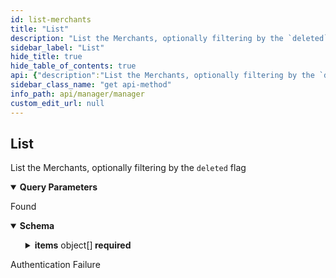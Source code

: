 ```yaml
---
id: list-merchants
title: "List"
description: "List the Merchants, optionally filtering by the `deleted` flag"
sidebar_label: "List"
hide_title: true
hide_table_of_contents: true
api: {"description":"List the Merchants, optionally filtering by the `deleted` flag","operationId":"listMerchants","parameters":[{"description":"The cursor","in":"query","name":"cursor","required":false,"schema":{"type":"string"}},{"description":"The maximum number of results","in":"query","name":"limit","required":false,"schema":{"type":"integer","default":10}},{"description":"Filter by the `deleted` flag","in":"query","name":"deleted","required":false,"schema":{"type":"boolean"}}],"responses":{"200":{"content":{"application/json":{"schema":{"type":"object","description":"A page object with links to move to other pages and the list of objects.","properties":{"first":{"type":"string","description":"The link to the first page.","nullable":true},"items":{"type":"array","description":"An array of objects.","items":{"type":"object","description":"An array of objects.","properties":{"access_token":{"type":"string","description":"The Google merchant access token"},"account_id":{"type":"integer","format":"int64","description":"The account id","readOnly":true},"created_at":{"type":"string","format":"date-time","description":"The create date-time","readOnly":true},"dataset_domain":{"type":"string","description":"The custom domain ( for example data.example.org)"},"dataset_name":{"type":"string","description":"The dataset path ( for example /data)"},"deleted":{"type":"boolean","default":false,"description":"True if the merchant has been deleted"},"deleted_at":{"type":"string","format":"date-time","description":"The delete date-time","readOnly":true},"google_merchant_id":{"type":"integer","format":"int64","description":"The Google Merchant id"},"id":{"type":"integer","format":"int64","description":"The unique id","readOnly":true},"modified_at":{"type":"string","format":"date-time","description":"The last modified date-time","readOnly":true},"publisher_name":{"type":"string","description":"The publisher name (shows in schema publisher)"},"refresh_token":{"type":"string","description":"The Google merchant refresh token"},"sid":{"type":"string"},"sync_has_errors":{"type":"boolean"},"sync_id":{"type":"integer","format":"int64"},"sync_products_created":{"type":"integer","format":"int32"},"sync_products_deleted":{"type":"integer","format":"int32"},"sync_products_errored":{"type":"integer","format":"int32"},"sync_products_skipped":{"type":"integer","format":"int32"},"sync_products_total":{"type":"integer","format":"int32"},"sync_products_updated":{"type":"integer","format":"int32"},"sync_started_at":{"type":"string","format":"date-time","description":"The started date-time.","readOnly":true},"sync_stopped_at":{"type":"string","format":"date-time","description":"The stopped date-time.","readOnly":true},"url":{"type":"string","description":"The website URL"}},"required":["access_token","deleted","google_merchant_id","publisher_name","refresh_token"],"title":"MerchantView"}},"last":{"type":"string","description":"The link to the last page.","nullable":true},"next":{"type":"string","description":"The link to the next page or `null` if there's no page.","nullable":true},"prev":{"type":"string","description":"The link to the previous page or `null` if there's no page.","nullable":true},"self":{"type":"string","description":"The link to the current page.","nullable":true}},"required":["first","items","last","next","prev","self"],"title":"PageMerchantView"}}},"description":"Found"},"401":{"description":"Authentication Failure"}},"security":[{"OAuth2":[]}],"tags":["Merchants"],"method":"get","path":"/merchants","servers":[{"url":"https://api.wordlift.io"}],"securitySchemes":{"ApiKey":{"description":"`Key {your key}`","in":"header","name":"Authorization","type":"apiKey"},"OAuth2":{"flows":{"authorizationCode":{"authorizationUrl":"https://s.wordlift.io/oauth/authorize/","scopes":{"basic":"basic scope"},"tokenUrl":"https://s.wordlift.io/oauth/token/"}},"type":"oauth2"}},"info":{"contact":{"email":"hello@wordlift.io","name":"WordLift","url":"https://wordlift.io"},"description":"Subscription management and related services.","license":{"name":"(c) copyright 2022-present WordLift","url":"https://wordlift.io"},"termsOfService":"https://wordlift.io/terms-of-service/","title":"Manager","version":"1.0"},"postman":{"name":"List","description":{"content":"List the Merchants, optionally filtering by the `deleted` flag","type":"text/plain"},"url":{"path":["merchants"],"host":["{{baseUrl}}"],"query":[{"disabled":false,"description":{"content":"The cursor","type":"text/plain"},"key":"cursor","value":""},{"disabled":false,"description":{"content":"The maximum number of results","type":"text/plain"},"key":"limit","value":""},{"disabled":false,"description":{"content":"Filter by the `deleted` flag","type":"text/plain"},"key":"deleted","value":""}],"variable":[]},"header":[{"key":"Accept","value":"application/json"}],"method":"GET","auth":{"type":"oauth2","oauth2":[]}}}
sidebar_class_name: "get api-method"
info_path: api/manager/manager
custom_edit_url: null
---
```



## List



List the Merchants, optionally filtering by the `deleted` flag

<details style={{"marginBottom":"1rem"}} data-collapsed={false} open={true}><summary style={{}}><strong>Query Parameters</strong></summary><div><ul><ParamsItem className={"paramsItem"} param={{"description":"The cursor","in":"query","name":"cursor","required":false,"schema":{"type":"string"}}}></ParamsItem><ParamsItem className={"paramsItem"} param={{"description":"The maximum number of results","in":"query","name":"limit","required":false,"schema":{"type":"integer","default":10}}}></ParamsItem><ParamsItem className={"paramsItem"} param={{"description":"Filter by the `deleted` flag","in":"query","name":"deleted","required":false,"schema":{"type":"boolean"}}}></ParamsItem></ul></div></details><div><ApiTabs><TabItem label={"200"} value={"200"}><div>

Found

</div><div><MimeTabs schemaType={"response"}><TabItem label={"application/json"} value={"application/json"}><SchemaTabs><TabItem label={"Schema"} value={"Schema"}><details style={{}} data-collapsed={false} open={true}><summary style={{"textAlign":"left"}}><strong>Schema</strong></summary><div style={{"textAlign":"left","marginLeft":"1rem"}}></div><ul style={{"marginLeft":"1rem"}}><SchemaItem collapsible={false} name={"first"} required={false} schemaName={"string"} qualifierMessage={undefined} schema={{"type":"string","description":"The link to the first page.","nullable":true}}></SchemaItem><SchemaItem collapsible={true} className={"schemaItem"}><details style={{}}><summary style={{}}><strong>items</strong><span style={{"opacity":"0.6"}}> object[]</span><strong style={{"fontSize":"var(--ifm-code-font-size)","color":"var(--openapi-required)"}}> required</strong></summary><div style={{"marginLeft":"1rem"}}><div style={{"marginTop":".5rem","marginBottom":".5rem"}}>

An array of objects.

</div><li><div style={{"fontSize":"var(--ifm-code-font-size)","opacity":"0.6","marginLeft":"-.5rem","paddingBottom":".5rem"}}>Array [</div></li><SchemaItem collapsible={false} name={"access_token"} required={false} schemaName={"string"} qualifierMessage={undefined} schema={{"type":"string","description":"The Google merchant access token"}}></SchemaItem><SchemaItem collapsible={false} name={"account_id"} required={false} schemaName={"int64"} qualifierMessage={undefined} schema={{"type":"integer","format":"int64","description":"The account id","readOnly":true}}></SchemaItem><SchemaItem collapsible={false} name={"created_at"} required={false} schemaName={"date-time"} qualifierMessage={undefined} schema={{"type":"string","format":"date-time","description":"The create date-time","readOnly":true}}></SchemaItem><SchemaItem collapsible={false} name={"dataset_domain"} required={false} schemaName={"string"} qualifierMessage={undefined} schema={{"type":"string","description":"The custom domain ( for example data.example.org)"}}></SchemaItem><SchemaItem collapsible={false} name={"dataset_name"} required={false} schemaName={"string"} qualifierMessage={undefined} schema={{"type":"string","description":"The dataset path ( for example /data)"}}></SchemaItem><SchemaItem collapsible={false} name={"deleted"} required={false} schemaName={"boolean"} qualifierMessage={undefined} schema={{"type":"boolean","default":false,"description":"True if the merchant has been deleted"}}></SchemaItem><SchemaItem collapsible={false} name={"deleted_at"} required={false} schemaName={"date-time"} qualifierMessage={undefined} schema={{"type":"string","format":"date-time","description":"The delete date-time","readOnly":true}}></SchemaItem><SchemaItem collapsible={false} name={"google_merchant_id"} required={false} schemaName={"int64"} qualifierMessage={undefined} schema={{"type":"integer","format":"int64","description":"The Google Merchant id"}}></SchemaItem><SchemaItem collapsible={false} name={"id"} required={false} schemaName={"int64"} qualifierMessage={undefined} schema={{"type":"integer","format":"int64","description":"The unique id","readOnly":true}}></SchemaItem><SchemaItem collapsible={false} name={"modified_at"} required={false} schemaName={"date-time"} qualifierMessage={undefined} schema={{"type":"string","format":"date-time","description":"The last modified date-time","readOnly":true}}></SchemaItem><SchemaItem collapsible={false} name={"publisher_name"} required={false} schemaName={"string"} qualifierMessage={undefined} schema={{"type":"string","description":"The publisher name (shows in schema publisher)"}}></SchemaItem><SchemaItem collapsible={false} name={"refresh_token"} required={false} schemaName={"string"} qualifierMessage={undefined} schema={{"type":"string","description":"The Google merchant refresh token"}}></SchemaItem><SchemaItem collapsible={false} name={"sid"} required={false} schemaName={"string"} qualifierMessage={undefined} schema={{"type":"string"}}></SchemaItem><SchemaItem collapsible={false} name={"sync_has_errors"} required={false} schemaName={"boolean"} qualifierMessage={undefined} schema={{"type":"boolean"}}></SchemaItem><SchemaItem collapsible={false} name={"sync_id"} required={false} schemaName={"int64"} qualifierMessage={undefined} schema={{"type":"integer","format":"int64"}}></SchemaItem><SchemaItem collapsible={false} name={"sync_products_created"} required={false} schemaName={"int32"} qualifierMessage={undefined} schema={{"type":"integer","format":"int32"}}></SchemaItem><SchemaItem collapsible={false} name={"sync_products_deleted"} required={false} schemaName={"int32"} qualifierMessage={undefined} schema={{"type":"integer","format":"int32"}}></SchemaItem><SchemaItem collapsible={false} name={"sync_products_errored"} required={false} schemaName={"int32"} qualifierMessage={undefined} schema={{"type":"integer","format":"int32"}}></SchemaItem><SchemaItem collapsible={false} name={"sync_products_skipped"} required={false} schemaName={"int32"} qualifierMessage={undefined} schema={{"type":"integer","format":"int32"}}></SchemaItem><SchemaItem collapsible={false} name={"sync_products_total"} required={false} schemaName={"int32"} qualifierMessage={undefined} schema={{"type":"integer","format":"int32"}}></SchemaItem><SchemaItem collapsible={false} name={"sync_products_updated"} required={false} schemaName={"int32"} qualifierMessage={undefined} schema={{"type":"integer","format":"int32"}}></SchemaItem><SchemaItem collapsible={false} name={"sync_started_at"} required={false} schemaName={"date-time"} qualifierMessage={undefined} schema={{"type":"string","format":"date-time","description":"The started date-time.","readOnly":true}}></SchemaItem><SchemaItem collapsible={false} name={"sync_stopped_at"} required={false} schemaName={"date-time"} qualifierMessage={undefined} schema={{"type":"string","format":"date-time","description":"The stopped date-time.","readOnly":true}}></SchemaItem><SchemaItem collapsible={false} name={"url"} required={false} schemaName={"string"} qualifierMessage={undefined} schema={{"type":"string","description":"The website URL"}}></SchemaItem><li><div style={{"fontSize":"var(--ifm-code-font-size)","opacity":"0.6","marginLeft":"-.5rem"}}>]</div></li></div></details></SchemaItem><SchemaItem collapsible={false} name={"last"} required={false} schemaName={"string"} qualifierMessage={undefined} schema={{"type":"string","description":"The link to the last page.","nullable":true}}></SchemaItem><SchemaItem collapsible={false} name={"next"} required={false} schemaName={"string"} qualifierMessage={undefined} schema={{"type":"string","description":"The link to the next page or `null` if there's no page.","nullable":true}}></SchemaItem><SchemaItem collapsible={false} name={"prev"} required={false} schemaName={"string"} qualifierMessage={undefined} schema={{"type":"string","description":"The link to the previous page or `null` if there's no page.","nullable":true}}></SchemaItem><SchemaItem collapsible={false} name={"self"} required={false} schemaName={"string"} qualifierMessage={undefined} schema={{"type":"string","description":"The link to the current page.","nullable":true}}></SchemaItem></ul></details></TabItem><TabItem label={"Example (from schema)"} value={"Example (from schema)"}><ResponseSamples responseExample={"{\n  \"first\": \"string\",\n  \"items\": [\n    {\n      \"access_token\": \"string\",\n      \"account_id\": 0,\n      \"created_at\": \"2023-04-02T11:41:13.222Z\",\n      \"dataset_domain\": \"string\",\n      \"dataset_name\": \"string\",\n      \"deleted\": false,\n      \"deleted_at\": \"2023-04-02T11:41:13.222Z\",\n      \"google_merchant_id\": 0,\n      \"id\": 0,\n      \"modified_at\": \"2023-04-02T11:41:13.222Z\",\n      \"publisher_name\": \"string\",\n      \"refresh_token\": \"string\",\n      \"sid\": \"string\",\n      \"sync_has_errors\": true,\n      \"sync_id\": 0,\n      \"sync_products_created\": 0,\n      \"sync_products_deleted\": 0,\n      \"sync_products_errored\": 0,\n      \"sync_products_skipped\": 0,\n      \"sync_products_total\": 0,\n      \"sync_products_updated\": 0,\n      \"sync_started_at\": \"2023-04-02T11:41:13.222Z\",\n      \"sync_stopped_at\": \"2023-04-02T11:41:13.222Z\",\n      \"url\": \"string\"\n    }\n  ],\n  \"last\": \"string\",\n  \"next\": \"string\",\n  \"prev\": \"string\",\n  \"self\": \"string\"\n}"} language={"json"}></ResponseSamples></TabItem></SchemaTabs></TabItem></MimeTabs></div></TabItem><TabItem label={"401"} value={"401"}><div>

Authentication Failure

</div><div></div></TabItem></ApiTabs></div>
      